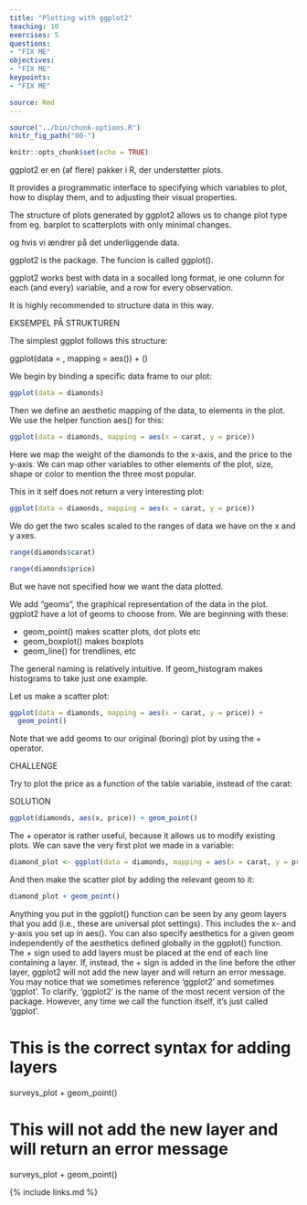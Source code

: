 ```yaml
---
title: "Plotting with ggplot2"
teaching: 10
exercises: 5
questions:
- "FIX ME"
objectives:
- "FIX ME"
keypoints:
- "FIX ME"

source: Rmd
---
```


```r
source("../bin/chunk-options.R")
knitr_fig_path("00-")
```

```r
knitr::opts_chunk$set(echo = TRUE)
```

ggplot2 er en (af flere) pakker i R, der understøtter plots.

It provides a programmatic interface to specifying which variables to plot, how to display them, and to adjusting their visual properties.

The structure of plots generated by ggplot2 allows us to change plot type from eg. barplot to scatterplots with only minimal changes. 

og hvis vi ændrer på det underliggende data.

ggplot2 is the package. The funcion is called ggplot(). 

ggplot2 works best with data in a socalled long format, ie one column for 
each (and every) variable, and a row for every observation.

It is highly recommended to structure data in this way.

EKSEMPEL PÅ STRUKTUREN

The simplest ggplot follows this structure:

ggplot(data = <DATA>, mapping = aes(<MAPPINGS>)) +  <GEOM_FUNCTION>()

We begin by binding a specific data frame to our plot:
```r
ggplot(data = diamonds)
```

Then we define an aesthetic mapping of the data, to elements in the plot. We use the helper function aes() for this:

```r
ggplot(data = diamonds, mapping = aes(x = carat, y = price))
```

Here we map the weight of the diamonds to the x-axis, and the price to the y-axis. We can map other variables to other elements of the plot, size, shape or color to mention the three most popular.

This in it self does not return a very interesting plot:
```r
ggplot(data = diamonds, mapping = aes(x = carat, y = price))
```

We do get the two scales scaled to the ranges of data we have on the x and y axes.

```r
range(diamonds$carat)
```
```r
range(diamonds$price)
```
But we have not specified how we want the data plotted.

We add "geoms", the graphical representation of the data in the plot. ggplot2 have a lot of geoms to choose from. We are beginning with these:

- geom_point() makes scatter plots, dot plots etc
- geom_boxplot() makes boxplots
- geom_line() for trendlines, etc

The general naming is relatively intuitive. If geom_histogram makes histograms to take just one example.

Let us make a scatter plot:
```r
ggplot(data = diamonds, mapping = aes(x = carat, y = price)) +
  geom_point()
```

Note that we add geoms to our original (boring) plot by using the + operator.

CHALLENGE

Try to plot the price as a function of the table variable, instead of the carat:

SOLUTION
```r
ggplot(diamonds, aes(x, price)) + geom_point()
```

The + operator is rather useful, because it allows us to modify existing plots. We can save the very first plot we made in a variable:
```r
diamond_plot <- ggplot(data = diamonds, mapping = aes(x = carat, y = price))
```

And then make the scatter plot by adding the relevant geom to it:

```r
diamond_plot + geom_point()
```
Anything you put in the ggplot() function can be seen by any geom layers that you add (i.e., these are universal plot settings). This includes the x- and y-axis you set up in aes().
You can also specify aesthetics for a given geom independently of the aesthetics defined globally in the ggplot() function.
The + sign used to add layers must be placed at the end of each line containing a layer. If, instead, the + sign is added in the line before the other layer, ggplot2 will not add the new layer and will return an error message.
You may notice that we sometimes reference ‘ggplot2’ and sometimes ‘ggplot’. To clarify, ‘ggplot2’ is the name of the most recent version of the package. However, any time we call the function itself, it’s just called ‘ggplot’.


# This is the correct syntax for adding layers
surveys_plot +
  geom_point()

# This will not add the new layer and will return an error message
surveys_plot
  + geom_point()

{% include links.md %}
